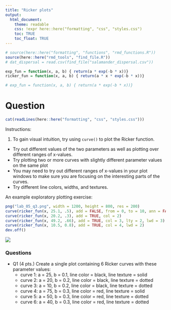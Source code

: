 ```yaml
---
title: "Ricker plots"
output:  
  html_document:
    theme: readable
    css: !expr here::here("formatting", "css", "styles.css")
    toc: TRUE
    toc_float: TRUE
---
```



```r
# source(here::here("formatting", "functions", "rmd_functions.R"))
source(here::here("rmd_tools", "find_file.R"))
# dat_dispersal = read.csv(find_file("salamander_dispersal.csv"))

exp_fun = function(x, a, b) { return(a * exp(-b * x))}
ricker_fun = function(x, a, b) { return(a * x * exp(-b * x))}

# exp_fun = function(x, a, b) { return(a * exp(-b * x))}
```


Question
========

```r
cat(readLines(here::here("formatting", "css", "styles.css")))
```

Instructions:

1. To gain visual intuition, try using `curve()` to plot the Ricker function.
  - Try out different values of the two parameters as well as plotting over different ranges of x-values.
  - Try plotting two or more curves with slightly different parameter values on the same plot
  - You may need to try out different ranges of x-values in your plot windows to make sure you are focusing on the interesting parts of the curves.
  - Try different line colors, widths, and textures.

An example exploratory plotting exercise:

```r
png("lab_05_q3.png", width = 1200, height = 800, res = 200)
curve(ricker_fun(x, 25.1, .5), add = FALSE, from = 0, to = 10, ann = FALSE, ylab = "f(x)", ylim = c(0, 30)); box()
curve(ricker_fun(x, 20.2, .3), add = TRUE, col = 2)
curve(ricker_fun(x, 49.2, .66), add = TRUE, col = 3, lty = 2, lwd = 3)
curve(ricker_fun(x, 10.5, 0.8), add = TRUE, col = 4, lwd = 2)
dev.off()
```


![](`r find_file("lab_05_q3.png")`)

<div class="questionborder">
### Questions

- Q1 (4 pts.) Create a single plot containing 6 Ricker curves with these parameter values:
  - curve 1: a = 25, b = 0.1, line color = black, line texture = solid
  - curve 2: a = 20, b = 0.2, line color = black, line texture = dotted
  - curve 3: a = 10, b = 0.2, line color = black, line texture = dotted
  - curve 4: a = 75, b = 0.3, line color = red, line texture = solid
  - curve 5: a = 50, b = 0.3, line color = red, line texture = dotted
  - curve 6: a = 40, b = 0.3, line color = red, line texture = dotted

</div>






